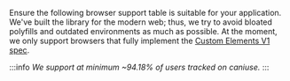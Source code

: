 Ensure the following browser support table is suitable for your application. We've built the
library for the modern web; thus, we try to avoid bloated polyfills and outdated environments as
much as possible. At the moment, we only support browsers that fully implement the
[Custom Elements V1 spec][ce-support].

:::info
_We support at minimum ~94.18% of users tracked on caniuse._
:::

[ce-support]: https://caniuse.com/custom-elementsv1
